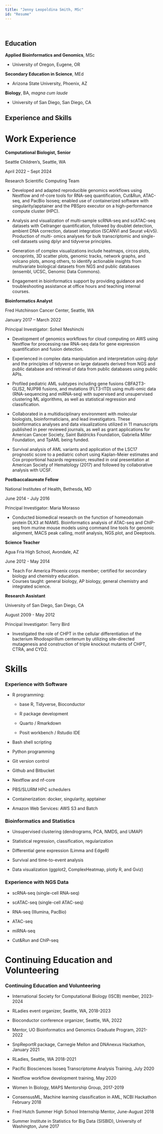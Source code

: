 ```yaml
---
title: "Jenny Leopoldina Smith, MSc"
id: "Resume"
---
```


<br>

## <i class="bi bi-mortarboard"></i> Education

**Applied Bioinformatics and Genomics**, MSc

-   University of Oregon, Eugene, OR

**Secondary Education in Science**, MEd

-   Arizona State University, Phoenix, AZ

**Biology**, BA, *magna cum laude*

-   University of San Diego, San Diego, CA

## <i class="bi bi-briefcase"></i> Experience and Skills

::: panel-tabset
# <i class="bi bi-briefcase-fill"></i> Work Experience

**Computational Biologist, Senior**

Seattle Children’s, Seattle, WA

April 2022 – Sept 2024

Research Scientific Computing Team

-   Developed and adapted reproducible genomics workflows using Nextflow and nf-core tools for RNA-seq quantification, Cut&Run, ATAC-seq, and PacBio Isoseq; enabled use of containerized software with singularity/apptainer and the PBSpro executor on a high-performance compute cluster (HPC).

-   Analysis and visualization of multi-sample scRNA-seq and scATAC-seq datasets with Cellranger quantification, followed by doublet detection, ambient DNA correction, dataset integration (SCANVI and Seurat v4/v5). Production of multi- omics analyses for bulk transcriptomic and single-cell datasets using dplyr and tidyverse principles.

-   Generation of complex visualizations include heatmaps, circos plots, oncoprints, 3D scatter plots, genomic tracks, network graphs, and volcano plots, among others, to identify actionable insights from multivariate biological datasets from NGS and public databases (ensembl, UCSC, Genomic Data Commons).

-   Engagement in bioinformatics support by providing guidance and troubleshooting assistance at office hours and teaching internal courses.

**Bioinformatics Analyst**

Fred Hutchinson Cancer Center, Seattle, WA

January 2017 – March 2022

Principal Investigator: Soheil Meshinchi

-   Development of genomics workflows for cloud computing on AWS using Nextflow for processing raw RNA-seq data for gene expression quantification and fusion detection.

-   Experienced in complex data manipulation and interpretation using dplyr and the principles of tidyverse on large datasets derived from NGS and public database and retrieval of data from public databases using public APIs.

-   Profiled pediatric AML subtypes including gene fusions CBFA2T3-GLIS2, NUP98 fusions, and mutations (FLT3-ITD) using multi-omic data (RNA-sequencing and miRNA-seq) with supervised and unsupervised clustering ML algorithms, as well as statistical regression and classification.

-   Collaborated in a multidisciplinary environment with molecular biologists, bioinformaticians, and lead investigators. These bioinformatics analyses and data visualizations utilized in 11 manuscripts published in peer reviewed journals, as well as grant applications for American Cancer Society, Saint Baldricks Foundation, Gabriella Miller Foundation, and TpAML being funded.

-   Survival analysis of AML variants and application of the LSC17 prognostic score to a pediatric cohort using Kaplan-Meier estimates and Cox proportional hazards regression; resulted in oral presentation at American Society of Hematology (2017) and followed by collaborative analysis with UCSF.

**Postbaccalaureate Fellow**

National Institutes of Health, Bethesda, MD

June 2014 - July 2016

Principal Investigator: Maria Morasso

-   Conducted biomedical research on the function of homeodomain protein DLX3 at NIAMS. Bioinformatics analysis of ATAC-seq and ChIP-seq from murine mouse models using command line tools for genomic alignment, MACS peak calling, motif analysis, NGS.plot, and Deeptools.

**Science Teacher**

Agua Fria High School, Avondale, AZ

June 2012 - May 2014

-   Teach For America Phoenix corps member; certified for secondary biology and chemistry education.
-   Courses taught: general biology, AP biology, general chemistry and integrated science.

**Research Assistant**

University of San Diego, San Diego, CA

August 2009 - May 2012

Principal Investigator: Terry Bird

-   Investigated the role of CHPT in the cellular differentiation of the bacterium Rhodospirillum centenum by utilizing site-directed mutagenesis and construction of triple knockout mutants of CHPT, CTRA, and CYD2.

# <i class="bi bi-pc-display"></i> Skills

### Experience with Software

-   R programming:

    -   base R, Tidyverse, Bioconductor

    -   R package development

    -   Quarto / Rmarkdown

    -   Posit workbench / Rstudio IDE

-   Bash shell scripting

-   Python programming

-   Git version control

-   Github and Bitbucket

-   Nextflow and nf-core

-   PBS/SLURM HPC schedulers

-   Containerization: docker, singularity, apptainer

-   Amazon Web Services: AWS S3 and Batch

### Bioinformatics and Statistics

-   Unsupervised clustering (dendrograms, PCA, NMDS, and UMAP)

-   Statistical regression, classification, regularization

-   Differential gene expression (Limma and EdgeR)

-   Survival and time-to-event analysis

-   Data visualization (ggplot2, ComplexHeatmap, plotly R, and Gviz)

### Experience with NGS Data

-   scRNA-seq (single-cell RNA-seq)

-   scATAC-seq (single-cell ATAC-seq)

-   RNA-seq (Illumina, PacBio)

-   ATAC-seq

-   miRNA-seq

-   Cut&Run and ChIP-seq

# <i class="bi bi-backpack-fill"></i> Continuing Education and Volunteering

### Continuing Education and Volunteering

-   International Society for Computational Biology (ISCB) member, 2023-2024

-   RLadies event organizer, Seattle, WA, 2018-2023

-   Bioconductor conference organizer, Seattle, WA, 2022

-   Mentor, UO Bioinformatics and Genomics Graduate Program, 2021- 2022

-   SnpReportR package, Carnegie Mellon and DNAnexus Hackathon, January 2021

-   RLadies, Seattle, WA 2018-2021

-   Pacific Biosciences Isoseq Transcriptome Analysis Training, July 2020

-   Nextflow workflow development training, May 2020

-   Women In Biology, MAPS Mentorship Group, 2017-2019

-   ConsensusML, Machine learning classification in AML, NCBI Hackathon February 2018

-   Fred Hutch Summer High School Internship Mentor, June-August 2018

-   Summer Institute in Statistics for Big Data (SISBID), University of Washington, June 2017
:::
